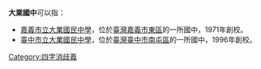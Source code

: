 '''大業國中'''可以指：
* [[嘉義市立大業國民中學|嘉義市立大業國民中學]]，位於[[臺灣|臺灣]][[嘉義市|嘉義市]][[東區_(嘉義市)|東區]]的一所國中，1971年創校。
* [[臺中市立大業國民中學|臺中市立大業國民中學]]，位於[[臺灣|臺灣]][[臺中市|臺中市]][[南屯區|南屯區]]的一所國中，1996年創校。
{{消歧義|CAT=四字教育機構消歧義}}
[[Category:四字消歧義|Category:四字消歧義]]